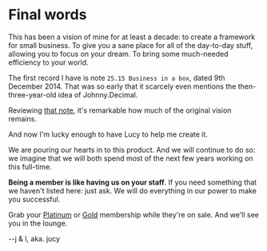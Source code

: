 # Final words

This has been a vision of mine for at least a decade: to create a framework for small business. To give you a sane place for all of the day-to-day stuff, allowing you to focus on your dream. To bring some much-needed efficiency to your world.

The first record I have is note `25.15 Business in a box`, dated 9th December 2014. That was so early that it scarcely even mentions the then-three-year-old idea of Johnny.Decimal.

Reviewing [that note](/25.15-business-in-a-box.txt), it's remarkable how much of the original vision remains.

And now I'm lucky enough to have Lucy to help me create it.

We are pouring our hearts in to this product. And we will continue to do so: we imagine that we will both spend most of the next few years working on this full-time.

**Being a member is like having us on your staff**. If you need something that we haven't listed here: just ask. We will do everything in our power to make you successful.

Grab your [Platinum](https://store.johnnydecimal.com/products/platinum) or [Gold](https://store.johnnydecimal.com/products/gold) membership while they're on sale. And we'll see you in the lounge.

--j & l, aka. jucy
